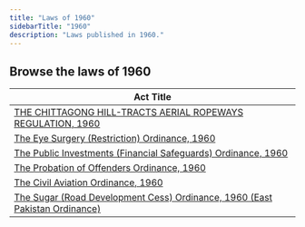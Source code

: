 ```yaml
---
title: "Laws of 1960"
sidebarTitle: "1960"
description: "Laws published in 1960."
---
```


## Browse the laws of 1960

| Act Title |
|-----------|
| [THE CHITTAGONG HILL-TRACTS AERIAL ROPEWAYS REGULATION, 1960](/laws/act-1365) |
| [The Eye Surgery (Restriction) Ordinance, 1960](/laws/act-304) |
| [The Public Investments (Financial Safeguards) Ordinance, 1960](/laws/act-303) |
| [The Probation of Offenders Ordinance, 1960](/laws/act-302) |
| [The Civil Aviation Ordinance, 1960](/laws/act-301) |
| [The Sugar (Road Development Cess) Ordinance, 1960 (East Pakistan Ordinance)](/laws/act-299) |
